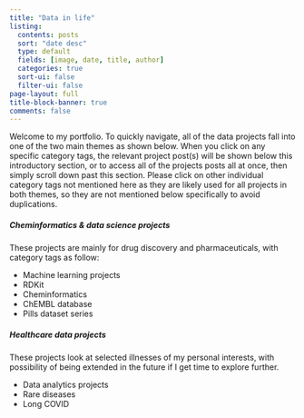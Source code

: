 ```yaml
---
title: "Data in life"
listing:
  contents: posts
  sort: "date desc"
  type: default
  fields: [image, date, title, author]
  categories: true
  sort-ui: false
  filter-ui: false
page-layout: full
title-block-banner: true
comments: false
---
```


Welcome to my portfolio. To quickly navigate, all of the data projects fall into one of the two main themes as shown below. When you click on any specific category tags, the relevant project post(s) will be shown below this introductory section, or to access all of the projects posts all at once, then simply scroll down past this section. Please click on other individual category tags not mentioned here as they are likely used for all projects in both themes, so they are not mentioned below specifically to avoid duplications.

##### **Cheminformatics & data science projects**

These projects are mainly for drug discovery and pharmaceuticals, with category tags as follow:

- Machine learning projects
- RDKit
- Cheminformatics
- ChEMBL database
- Pills dataset series

##### **Healthcare data projects**

These projects look at selected illnesses of my personal interests, with possibility of being extended in the future if I get time to explore further.

- Data analytics projects
- Rare diseases
- Long COVID

<br>

